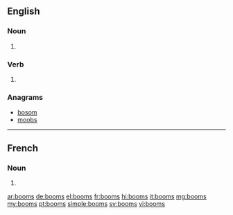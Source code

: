 ==English==

===Noun===
{{head|en|noun plural form}}

# {{plural of|boom|lang=en}}

===Verb===
{{head|en|verb form}}

# {{en-third-person singular of|boom}}

===Anagrams===
* [[bosom#English|bosom]]
* [[moobs#English|moobs]]

----

==French==

===Noun===
{{head|fr|noun plural form|g=m}}

# {{plural of|boom|lang=fr}}
{{rfc-auto}}

[[ar:booms]]
[[de:booms]]
[[el:booms]]
[[fr:booms]]
[[hi:booms]]
[[it:booms]]
[[mg:booms]]
[[my:booms]]
[[pt:booms]]
[[simple:booms]]
[[sv:booms]]
[[vi:booms]]